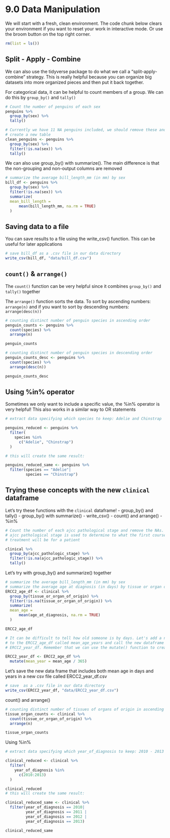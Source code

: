 # 9.0 Data Manipulation

We will start with a fresh, clean environment. The code chunk below clears your environment if you want to reset your work in interactive mode. Or use the broom button on the top right corner.

```r
rm(list = ls())
```

## Split - Apply - Combine

We can also use the tidyverse package to do what we call a "split-apply-combine" strategy. This is really helpful because you can organize big datasets into more organized pieces and then put it back together.

For categorical data, it can be helpful to count members of a group. We can do this by `group_by()` and `tally()`

```r
# Count the number of penguins of each sex
penguins %>%
  group_by(sex) %>%
  tally()

# Currently we have 11 NA penguins included, we should remove these and 
# create a new table
clean_penguins <- penguins %>%
  group_by(sex) %>%
  filter(!is.na(sex)) %>%
  tally()
```

We can also use group_by() with summarize(). The main difference is that the non-grouping and non-output columns are removed

```r
# summarize the average bill_length_mm (in mm) by sex
bill_df <- penguins %>%
  group_by(sex) %>%
  filter(!is.na(sex)) %>%
  summarize(
  mean_bill_length =
      mean(bill_length_mm, na.rm = TRUE)
  )
```

## Saving data to a file

You can save results to a file using the write_csv() function. This can be useful for later applications

```r
# save bill_df as a .csv file in our data directory
write_csv(bill_df, "data/bill_df.csv")
```

## `count()` & `arrange()`

The `count()` function can be very helpful since it combines `group_by()` and `tally()` together

The `arrange()` function sorts the data. To sort by ascending numbers: `arrange(n)` and if you want to sort by descending numbers: `arrange(desc(n))`

```r
# counting distinct number of penguin species in ascending order
penguin_counts <- penguins %>%
  count(species) %>%
  arrange(n)

penguin_counts

# counting distinct number of penguin species in descending order
penguin_counts_desc <- penguins %>%
  count(species) %>%
  arrange(desc(n))

penguin_counts_desc
```

## Using %in% operator

Sometimes we only want to include a specific value, the %in% operator is very helpful! This also works in a similar way to OR statements

```r
# extract data specifying which species to keep: Adelie and Chinstrap

penguins_reduced <- penguins %>%
  filter(
    species %in%
      c("Adelie", "Chinstrap")
  )

# this will create the same result:

penguins_reduced_same <- penguins %>%
  filter(species == "Adelie"|
         species == "Chinstrap")
```

## Trying these concepts with the new `clinical` dataframe

Let's try these functions with the `clinical` dataframe! - group_by() and tally() - group_by() with summarize() - write_csv() - count() and arrange() - %in%

```r
# Count the number of each ajcc pathological stage and remove the NAs.
# ajcc pathological stage is used to determine to what the first course of 
# treatment will be for a patient

clinical %>%
  group_by(ajcc_pathologic_stage) %>%
  filter(!is.na(ajcc_pathologic_stage)) %>%
  tally()
```

Let's try with group_by() and summarize() together

```r
# summarize the average bill_length_mm (in mm) by sex
# summarize the average age at diagnosis (in days) by tissue or organ of origin
ERCC2_age_df <- clinical %>%
  group_by(tissue_or_organ_of_origin) %>%
  filter(!is.na(tissue_or_organ_of_origin)) %>%
  summarize(
  mean_age =
      mean(age_at_diagnosis, na.rm = TRUE)
  )

ERCC2_age_df

# It can be difficult to tell how old someone is by days. Let's add a new column
# to the ERCC2_age_df called mean_age_years and call the new dataframe 
# ERCC2_year_df. Remember that we can use the mutate() function to create columns.

ERCC2_year_df <- ERCC2_age_df %>%
  mutate(mean_year = mean_age / 365)
```

Let's save the new data frame that includes both mean age in days and years in a new csv file called ERCC2_year_df.csv

```r
# save  as a .csv file in our data directory
write_csv(ERCC2_year_df, "data/ERCC2_year_df.csv")
```

count() and arrange()

```r
# counting distinct number of tissues of organs of origin in ascending order
tissue_organ_counts <- clinical %>%
  count(tissue_or_organ_of_origin) %>%
  arrange(n)

tissue_organ_counts
```

Using %in%

```r
# extract data specifying which year_of_diagnosis to keep: 2010 - 2013

clinical_reduced <- clinical %>%
  filter(
    year_of_diagnosis %in%
      c(2010:2013)
  )

clinical_reduced
# this will create the same result:

clinical_reduced_same <- clinical %>%
  filter(year_of_diagnosis == 2010|
         year_of_diagnosis == 2011 |
         year_of_diagnosis == 2012 |
         year_of_diagnosis == 2013)

clinical_reduced_same
```
